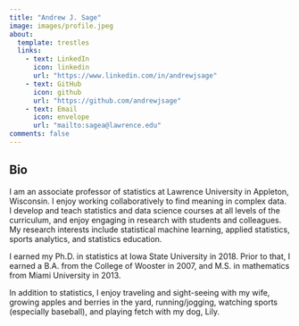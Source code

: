 ```yaml
---
title: "Andrew J. Sage"
image: images/profile.jpeg
about:
  template: trestles
  links:
    - text: LinkedIn
      icon: linkedin
      url: "https://www.linkedin.com/in/andrewjsage"
    - text: GitHub
      icon: github
      url: "https://github.com/andrewjsage"
    - text: Email
      icon: envelope
      url: "mailto:sagea@lawrence.edu"
comments: false
---
```


## Bio

I am an associate professor of statistics at Lawrence University in Appleton, Wisconsin. I enjoy working collaboratively to find meaning in complex data. I develop and teach statistics and data science courses at all levels of the curriculum, and enjoy engaging in research with students and colleagues. My research interests include statistical machine learning, applied statistics, sports analytics, and statistics education.

I earned my Ph.D. in statistics at Iowa State University in 2018. Prior to that, I earned a B.A. from the College of Wooster in 2007, and M.S. in mathematics from Miami University in 2013.

In addition to statistics, I enjoy traveling and sight-seeing with my wife, growing apples and berries in the yard, running/jogging, watching sports (especially baseball), and playing fetch with my dog, Lily.
